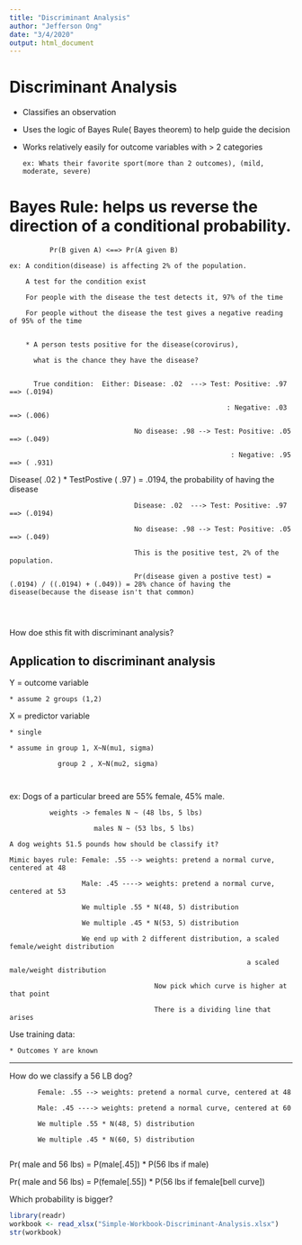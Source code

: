 ```yaml
---
title: "Discriminant Analysis"
author: "Jefferson Ong"
date: "3/4/2020"
output: html_document
---
```


# Discriminant Analysis

* Classifies an observation

* Uses the logic of Bayes Rule( Bayes theorem) to help guide the decision

* Works relatively easily for outcome variables with > 2 categories


      ex: Whats their favorite sport(more than 2 outcomes), (mild, moderate, severe)
      
  
# Bayes Rule: helps us reverse the direction of a conditional probability.

              Pr(B given A) <==> Pr(A given B)

    ex: A condition(disease) is affecting 2% of the population.
    
        A test for the condition exist
        
        For people with the disease the test detects it, 97% of the time
        
        For people without the disease the test gives a negative reading of 95% of the time
        
        
        * A person tests positive for the disease(corovirus), 
        
          what is the chance they have the disease?
        
          
          True condition:  Either: Disease: .02  ---> Test: Positive: .97  ==> (.0194)
          
                                                          : Negative: .03 ==> (.006)
          
                                   No disease: .98 --> Test: Positive: .05 ==> (.049)
          
                                                           : Negative: .95 ==> ( .931)


Disease( .02 ) * TestPostive ( .97 ) = .0194, the probability of having the disease

                                   Disease: .02  ---> Test: Positive: .97  ==> (.0194)

                                   No disease: .98 --> Test: Positive: .05 ==> (.049)
                                   
                                   This is the positive test, 2% of the population.
                                   
                                   Pr(disease given a postive test) = (.0194) / ((.0194) + (.049)) = 28% chance of having the disease(because the disease isn't that common)
                                   
                                   
                                   
How doe sthis fit with discriminant analysis?

## Application to discriminant analysis

Y = outcome variable
    
    * assume 2 groups (1,2)
    
X = predictor variable

    * single
    
    * assume in group 1, X~N(mu1, sigma)
    
                group 2 , X~N(mu2, sigma)
                
                
ex: Dogs of a particular breed are 55% female, 45% male. 

              weights -> females N ~ (48 lbs, 5 lbs)
              
                         males N ~ (53 lbs, 5 lbs)
                
    A dog weights 51.5 pounds how should be classify it? 
    
    Mimic bayes rule: Female: .55 --> weights: pretend a normal curve, centered at 48
    
                      Male: .45 ----> weights: pretend a normal curve, centered at 53
                      
                      We multiple .55 * N(48, 5) distribution
                      
                      We multiple .45 * N(53, 5) distribution
                
                      We end up with 2 different distribution, a scaled female/weight distribution
                      
                                                               a scaled male/weight distribution 
                                                               
                                        Now pick which curve is higher at that point
                                        
                                        There is a dividing line that arises
    
Use training data:

    * Outcomes Y are known
    

_________________________________



How do we classify a 56 LB dog? 


           Female: .55 --> weights: pretend a normal curve, centered at 48
               
           Male: .45 ----> weights: pretend a normal curve, centered at 60
           
           We multiple .55 * N(48, 5) distribution
           
           We multiple .45 * N(60, 5) distribution   
                                
Pr( male and 56 lbs) = P(male[.45]) * P(56 lbs if male)                                   

Pr( male and 56 lbs) = P(female[.55]) * P(56 lbs if female[bell curve])  

Which probability is bigger?


```r
library(readr)
workbook <- read_xlsx("Simple-Workbook-Discriminant-Analysis.xlsx")
str(workbook)
```









